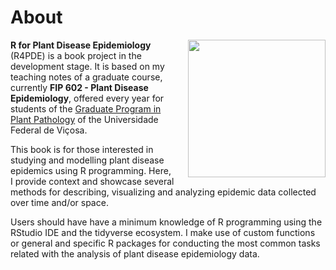 # About {.unnumbered}

<img src="cover.png" style="float: right;  margin: 0 0 0 20px" width="220"> **R for Plant Disease Epidemiology** (R4PDE) is a book project in the development stage. It is based on my teaching notes of a graduate course, currently **FIP 602 - Plant Disease Epidemiology**, offered every year for students of the [Graduate Program in Plant Pathology](http://www.dfp.ufv.br/grad/) of the Universidade Federal de Viçosa.

This book is for those interested in studying and modelling plant disease epidemics using R programming. Here, I provide context and showcase several methods for describing, visualizing and analyzing epidemic data collected over time and/or space. 

Users should have have a minimum knowledge of R programming using the RStudio IDE and the tidyverse ecosystem. I make use of custom functions or general and specific R packages for conducting the most common tasks related with the analysis of plant disease epidemiology data.


